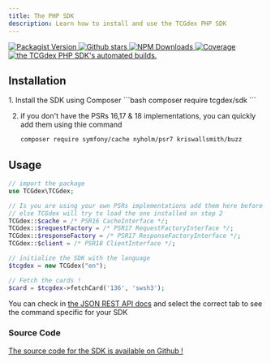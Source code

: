 ```yaml
---
title: The PHP SDK
description: Learn how to install and use the TCGdex PHP SDK
---
```


<p class="flex gap-2 justify-center">
	<a href="https://packagist.org/packages/tcgdex/sdk">
		<img src="https://img.shields.io/github/v/release/tcgdex/php-sdk?include_prereleases&style=flat-square" alt="Packagist Version"/>
	</a>
	<a href="https://github.com/tcgdex/php-sdk/stargazers">
		<img src="https://img.shields.io/github/stars/tcgdex/php-sdk?style=flat-square" alt="Github stars" />
	</a>
	<a href="https://packagist.org/packages/tcgdex/sdk">
		<img src="https://img.shields.io/packagist/dt/tcgdex/sdk?style=flat-square" alt="NPM Downloads" />
	</a>
	<a href="https://app.codecov.io/gh/tcgdex/php-sdk/">
		<img src="https://img.shields.io/codecov/c/github/tcgdex/php-sdk?style=flat-square&token=MCENGBDCXN" alt="Coverage" />
	</a>
	<a href="https://github.com/tcgdex/php-sdk/actions/workflows/build-test.yml">
		<img src="https://img.shields.io/github/actions/workflow/status/tcgdex/php-sdk/build-test.yml?style=flat-square" alt="the TCGdex PHP SDK's automated builds." />
	</a>
</p>

## Installation

<Steps>
1. Install the SDK using Composer
	```bash
	composer require tcgdex/sdk
	```

2. if you don't have the PSRs 16,17 & 18 implementations, you can quickly add them using thie command
	```bash
	composer require symfony/cache nyholm/psr7 kriswallsmith/buzz
	```
</Steps>

## Usage

```php
// import the package
use TCGdex\TCGdex;

// Is you are using your own PSRs implementations add them here before loading the class
// else TCGdex will try to load the one installed on step 2
TCGdex::$cache = /* PSR16 CacheInterface */;
TCGdex::$requestFactory = /* PSR17 RequestFactoryInterface */;
TCGdex::$responseFactory = /* PSR17 ResponseFactoryInterface */;
TCGdex::$client = /* PSR18 ClientInterface */;

// initialize the SDK with the language
$tcgdex = new TCGdex("en");

// Fetch the cards !
$card = $tcgdex->fetchCard('136', 'swsh3');
```

You can check in [the JSON REST API docs](/rest) and select the correct tab to see the command specific for your SDK


### Source Code

[The source code for the SDK is available on Github !](https://github.com/tcgdex/php-sdk)
